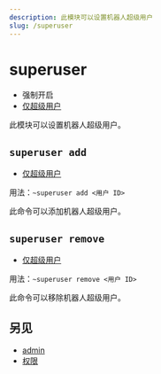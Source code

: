 ```yaml
---
description: 此模块可以设置机器人超级用户
slug: /superuser
---
```


# superuser


-   强制开启
-   [仅超级用户](permissions)

此模块可以设置机器人超级用户。

## `superuser add`

-   [仅超级用户](permissions)

用法：`~superuser add <用户 ID>`

此命令可以添加机器人超级用户。

## `superuser remove`

-   [仅超级用户](permissions)

用法：`~superuser remove <用户 ID>`

此命令可以移除机器人超级用户。

## 另见

-   [admin](admin)
-   [权限](permissions)
